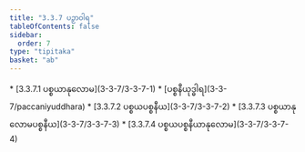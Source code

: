 ```yaml
---
title: "3.3.7 ပဉှာဝါရ"
tableOfContents: false
sidebar:
  order: 7
type: "tipitaka"
basket: "ab"
---
```



<DynamicBreadcrumb />



<TableOfContents>
* [3.3.7.1 ပစ္စယာနုလောမ](3-3-7/3-3-7-1)
* [ပစ္စနီယုဒ္ဓါရ](3-3-7/paccaniyuddhara)
* [3.3.7.2 ပစ္စယပစ္စနီယ](3-3-7/3-3-7-2)
* [3.3.7.3 ပစ္စယာနုလောမပစ္စနီယ](3-3-7/3-3-7-3)
* [3.3.7.4 ပစ္စယပစ္စနီယာနုလောမ](3-3-7/3-3-7-4)
</TableOfContents>